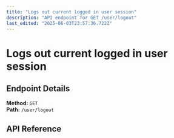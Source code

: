 ```yaml
---
title: "Logs out current logged in user session"
description: "API endpoint for GET /user/logout"
last_edited: "2025-06-03T23:57:36.722Z"
---
```


# Logs out current logged in user session



## Endpoint Details

**Method:** `GET`  
**Path:** `/user/logout`

## API Reference

<apiReference schemaFile="Swagger-Petstore.json|GET:/user/logout" />
